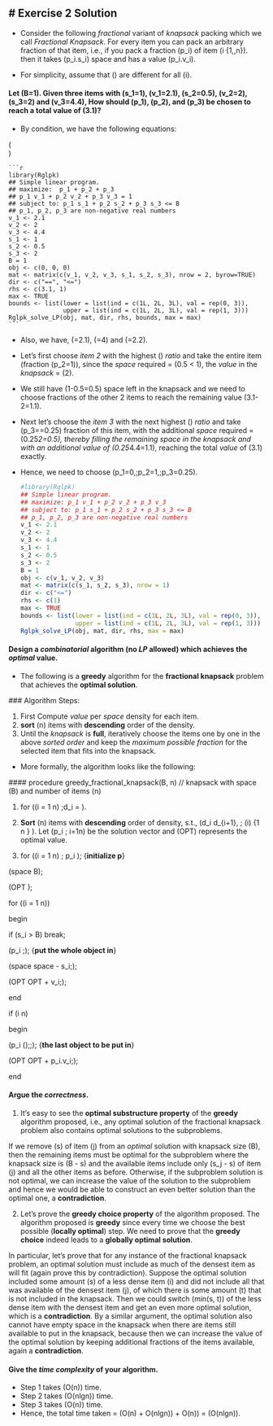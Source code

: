 # Exercise 2 Solution
----------------------

* Consider the following *fractional* variant of *knapsack* packing which we call *Fractional Knapsack*. For every item you can pack an arbitrary fraction 
of that item, i.e., if you pack a fraction \(p_i\in [0,1]\) of item \(i \in \{1,\ldots,n\}\). then it takes \(p_i.s_i\) space and has a value \(p_i.v_i\).

* For simplicity, assume that \(\frac{v_i}{s_i}\) are different for all \(i\).

#### Let \(B=1\). Given three items with \(s_1=1\), \(v_1=2.1\), \(s_2=0.5\), \(v_2=2\), \(s_3=2\) and \(v_3=4.4\), How should \(p_1\), \(p_2\), and \(p_3\) be chosen to reach a total value of \(3.1\)?

  + By condition, we have the following equations:
  
  \(
      \begin{align}
      p_1.v_1+p_2.v_2+p_3.v_3=3.1 & \Leftrightarrow 2.1p_1 + 2p_2 + 4.4p_3 = 3.1 \\
      p_1.s_1+p_2.s_2+p_3.s_3\leq 1 & \Leftrightarrow p_1 + 0.5p_2 + 2p_3 \leq 1
      \end{align}  
    \)
  
    ```r
    library(Rglpk)
    ## Simple linear program.
    ## maximize:  p_1 + p_2 + p_3
    ## p_1 v_1 + p_2 v_2 + p_3 v_3 = 1
    ## subject to: p_1 s_1 + p_2 s_2 + p_3 s_3 <= B
    ## p_1, p_2, p_3 are non-negative real numbers
    v_1 <- 2.1
    v_2 <- 2
    v_3 <- 4.4
    s_1 <- 1
    s_2 <- 0.5
    s_3 <- 2
    B = 1
    obj <- c(0, 0, 0)
    mat <- matrix(c(v_1, v_2, v_3, s_1, s_2, s_3), nrow = 2, byrow=TRUE)
    dir <- c("==", "<=")
    rhs <- c(3.1, 1)
    max <- TRUE
    bounds <- list(lower = list(ind = c(1L, 2L, 3L), val = rep(0, 3)),
                   upper = list(ind = c(1L, 2L, 3L), val = rep(1, 3)))
    Rglpk_solve_LP(obj, mat, dir, rhs, bounds, max = max)
    ```

  + Also, we have, \(\frac{v_1}{s_1}=2.1\), \(\frac{v_2}{s_2}=4\) and \(\frac{v_3}{s_3}=2.2\). 
  
  + Let's first choose *item 2* with the highest \(\frac{value}{space}\) *ratio* and take the entire item (fraction \(p_2=1\)\), since the *space* required 
  = \(0.5 < 1\), the *value* in the *knapsack* = \(2\). 
    
  + We still have \(1-0.5=0.5\) space left in the knapsack and we need to choose fractions of the other 2 items to reach the remaining value \(3.1-2=1.1\).
  
  + Next let's choose the *item 3* with the next highest \(\frac{value}{space}\) *ratio* and take \(p_3=\frac{1.1}{4.4}=0.25\) fraction of this item, with 
  the additional *space* required = \(0.25*2=0.5\), thereby filling the remaining space in the knapsack and with an additional value of \(0.25*4.4=1.1\), 
  reaching the total *value* of \(3.1\) exactly.
  
  + Hence, we need to choose \(p_1=0,\;p_2=1,\;p_3=0.25\).
  

    ```r
    #library(Rglpk)
    ## Simple linear program.
    ## maximize: p_1 v_1 + p_2 v_2 + p_3 v_3
    ## subject to: p_1 s_1 + p_2 s_2 + p_3 s_3 <= B
    ## p_1, p_2, p_3 are non-negative real numbers
    v_1 <- 2.1
    v_2 <- 2
    v_3 <- 4.4
    s_1 <- 1
    s_2 <- 0.5
    s_3 <- 2
    B = 1
    obj <- c(v_1, v_2, v_3)
    mat <- matrix(c(s_1, s_2, s_3), nrow = 1)
    dir <- c("<=")
    rhs <- c(1)
    max <- TRUE
    bounds <- list(lower = list(ind = c(1L, 2L, 3L), val = rep(0, 3)),
                   upper = list(ind = c(1L, 2L, 3L), val = rep(1, 3)))
    Rglpk_solve_LP(obj, mat, dir, rhs, max = max)
    ```


#### Design a *combinatorial* algorithm (no *LP* allowed) which achieves the *optimal* value.
  
 + The following is a **greedy** algorithm for the **fractional knapsack** problem that achieves the **optimal solution**.
 
 ### Algorithm Steps:
  
  1. First Compute *value* per *space* density for each item.
  2. **sort** \(n\) items with **descending** order of the density.
  3. Until the *knapsack* is **full**, iteratively choose the items one by one in the above *sorted order* and keep the *maximum possible fraction* for 
     the selected item that fits into the knapsack.
  
  + More formally, the algorithm looks like the following:
    
  #### procedure greedy_fractional_knapsack(B, n) // knapsack with space \(B\) and number of items \(n\) 
    
  1. for \((i = 1 \ldots n) \;d_i = \frac{v_i}{s_i}\).
  2. **Sort** \(n\) items with **descending** order of density, s.t., \(d_i \geq d_{i+1}, \; \forall(i) \in \{1 \ldots n \} \).
     Let \(p_i \; i=1\ldots n\) be the solution vector and \(OPT\) represents the optimal value.
       
  3. for \((i = 1 \ldots n) \; p_i \leftarrow 0.0\);                {**initialize p**}
  
   \(space \leftarrow B\);
  
   \(OPT \leftarrow 0\);
     
   for \((i = 1 \ldots n)\)
     
   begin
     
   if \(s_i > B\) break;
        
   \(p_i \leftarrow 1.0\;\);                               {**put the whole object in**}
        
   \(space \leftarrow space - s_i\;\);
        
   \(OPT \leftarrow OPT + v_i\;\);
     
   end
     
   if \(i \leq n\)
     
   begin
     
   \(p_i \leftarrow \left(\frac{space}{s_i}\right)\;\;\);       {**the last object to be put in**}
        
   \(OPT \leftarrow OPT + p_i.v_i\;\);
     
   end
       
#### Argue the *correctness*.

  1. It's easy to see the **optimal substructure property** of the **greedy** algorithm proposed, i.e., any optimal solution of the fractional knapsack 
  problem also contains optimal solutions to the subproblems. 
  
  If we remove \(s\) of item \(j\) from an *optimal* solution with knapsack size \(B\), then the remaining items must be optimal for the subproblem where 
  the knapsack size is \(B - s\) and the available items include only \(s_j - s\) of item \(j\) and all the other items as before. Otherwise, if the 
  subproblem solution is not optimal, we can increase the value of the solution to the subproblem and hence we would be able to construct an even better 
  solution than the optimal one, a **contradiction**.
  
  2. Let's prove the **greedy choice property** of the algorithm proposed. The algorithm proposed is **greedy** since every time we choose the best 
  possible (**locally optimal**) step. We need to prove that the **greedy choice** indeed leads to a **globally optimal solution**. 
  
  In particular, let's prove that for any instance of the fractional knapsack problem, an optimal solution must include as much of the densest item as 
  will fit (again prove this by contradiction). Suppose the optimal solution included some amount \(s\) of a less dense item \(i\) and did not include all 
  that was available of the densest item \(j\), of which there is some amount \(t\) that is not included in the knapsack. Then we could switch 
  \(min(s, t)\) of the less dense item with the densest item and get an even more optimal solution, which is a **contradiction**. By a similar argument, 
  the optimal solution also cannot have empty space in the knapsack when there are items still available to put in the knapsack, because then we can 
  increase the value of the optimal solution by keeping additional fractions of the items available, again a **contradiction**.


#### Give the *time complexity* of your algorithm. 
  + Step 1 takes \(O(n)\) time.
  + Step 2 takes \(O(nlgn)\) time.
  + Step 3 takes \(O(n)\) time.
  + Hence, the total time taken = \(O(n) + O(nlgn)) + O(n)\) = \(O(nlgn)\).